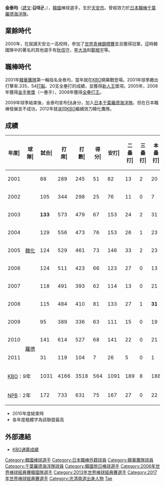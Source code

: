 {{Infobox KBO player|
|name=金泰均|
|image=File:LM-Kim-Taekyun20100525.jpg|
|width=|
|position=一壘手|
|team=|
|number=|
|bats=右|
|throws=右|
|birthdate={{birth_date_and_age|1982|5|29|mf=y}}|
|birthplace={{KOR}}[[忠清南道|忠清南道]][[天安市|天安市]]|
|debutleague=韓國職棒
|debutdate=4月2日
|debutyear=2001年
|debutteam=韓華鷹
|statyear=2020年球季
|stat1label=打擊率
|stat1value=0.320
|stat2label=全壘打
|stat2value=311
|stat3label=打點
|stat3value=1358
|stat4label=盜壘
|stat4value=28
|debut2league=日本職棒
|debut2date=3月20日
|debut2year=2010年
|debut2team=千葉羅德海洋
|stat2year=2011年球季
|stat21label=打擊率
|stat21value=0.265
|stat22label=全壘打
|stat22value=22
|stat23label=打點
|stat23value=106
|stat24label=盜壘
|stat24value=0
|teams=<nowiki></nowiki> 
'''KBO'''
*[[韓華鷹|韓華鷹]] (2001年－2009年.2011年－2020年)
'''NPB'''
*[[千葉羅德海洋|千葉羅德海洋]] (2010年－2011年)
}}
{{MedalTableTop|||金 泰均}}
{{MedalCountry | {{KOR}} }}
{{MedalSport | 男子[[棒球|棒球]]}}
{{MedalCompetition|[[世界棒球經典賽|世界棒球經典賽]]}}
{{MedalBronze| [[2006年世界棒球經典賽|第一屆世界棒球經典賽]] | 團體}}
{{MedalSilver| [[2009年世界棒球經典賽|第二屆世界棒球經典賽]] | 團體}}
{{MedalBottom}}
'''金泰均'''（[[諺文|諺文]]:'''김태균'''，{{bd|1982年|5月29日|CatIdx=K金}}），[[大韓民國|韓國]]棒球選手，生於[[天安市|天安市]]。曾經效力於[[日本職棒|日本職棒]][[千葉羅德海洋|千葉羅德海洋隊]]。

== 業餘時代 ==
2000年，在就讀天安北一高校時，參加了[[世界青棒錦標賽|世界青棒錦標賽]]並且獲得冠軍。這時韓國隊中的著名的其他選手有[[秋信守|秋信守]]，[[李大浩|李大浩]]和[[鄭根宇|鄭根宇]]等。

== 職棒時代 ==
2001年[[韓華鷹|韓華鷹隊]]第一輪指名金泰均，當年就在[[韓國棒球委員會|KBO]]開幕戰登場。2001年球季繳出打擊率.335，54[[打點|打點]]、20支全壘打的成績，並獲得[[新人王|新人王]]獎項。2005年，2008年獲得[[金手套獎|金手套獎]]（一壘手），2008年獲得[[全壘打王|全壘打王]]。

2009年球季結束後，金泰均宣布[[自由球員|FA]]身分，加入[[日本|日本]][[千葉羅德海洋|千葉羅德海洋隊]]。但在日本職棒發展並不成功，2012年就返回[[韓國棒球委員會|KBO]]繼續效力韓化鷹隊。

== 成績 ==
{| class="wikitable" style="text-align:right; font-size:small"
|-bgcolor="#efefef"
!年度|!!球隊|!!試合|!!打<br>席|!!打<br>數|!!得分|!!安打|!!二<br>壘<br>打|!!三<br>壘<br>打|!!本<br>壘<br>打|!!壘<br>打<br>數|!!打點|!!盜壘|!!盜<br>壘<br>刺|!!觸擊|!!犧<br>牲<br>打|!!保送|!!敬遠|!!觸身|!!三振|!!雙殺|!!打<br>擊<br>率|!!上<br>壘<br>率|!!長<br>打<br>率|!!OPS
|-
|style="text-align:center"|2001
|rowspan="9" style="text-align:center; white-space:nowrap;"|[[韓華鷹|韓化]]
|88||289||245||51||82||13||2||20||159||54||2||0||0||0||40||2||4||72||4||.335||.436||.649||1.085
|-
|style="text-align:center"|2002
|105||344||298||25||76||11||0||7||108||34||2||1||1||2||41||2||2||103||13||.255||.347||.362||.709
|-
|style="text-align:center"|2003
|'''133'''||573||479||67||153||24||2||31||274||95||3||2||4||2||79||6||9||'''106'''||13||.319||.424||.572||.996
|-
|style="text-align:center"|2004
|129||556||473||76||153||26||1||23||250||106||2||1||0||7||70||3||6||99||11||.323||.412||.529||.940
|-
|style="text-align:center"|2005
|124||529||461||73||146||33||2||23||'''252'''||100||3||1||0||2||60||5||6||73||'''20'''||.317||.401||.547||.947
|-
|style="text-align:center"|2006
|124||511||423||66||123||27||0||13||189||73||2||0||0||4||82||1||2||89||18||.291||.405||.447||.852
|-
|style="text-align:center"|2007
|118||491||393||62||114||13||0||21||190||85||2||1||0||6||90||4||2||70||13||.290||.420||.483||.903
|-
|style="text-align:center"|2008
|115||484||410||81||133||27||1||'''31'''||'''255'''||92||2||0||0||5||64||4||5||67||8||.324||.417||'''.622'''||'''1.039'''
|-
|style="text-align:center"|2009
|95||389||336||63||111||15||0||19||183||62||0||0||0||2||45||4||6||71||12||.330||.416||.545||.961
|-
|style="text-align:center"|2010
|style="text-align:center" rowspan="2"|[[千葉羅德海洋|羅德]]
|141||614||527||68||141||22||0||21||226||92||0||0||0||9||74||1||4||140||'''24'''||.268||.357||.429||.786
|-
|style="text-align:center;"|2011
|31||119||104||7||26||5||0||1||34||14||0||0||0||1||12||0||2||23||4||.250||.336||.327||.663
|-
!colspan="2"|[[韓國棒球委員會|KBO]]：9年
|1031||4166||3518||564||1091||189||8||188||1860||701||18||6||5||30||571||31||42||750||112||.310||.410||.529||.938
|-
!colspan="2"|[[日本職業棒球|NPB]]：2年
|172||733||631||75||167||27||0||22||260||106||0||0||0||10||86||1||6||163||28||.259||.346||.378||.724
|}
* 2010年度結束時
* 各年度粗體字為該聯盟最高


== 外部連結 ==
{{commons category|Kim Tae-kyun}}
* [http://www.koreabaseball.com/Record/Player/HitterDetail/Basic.aspx?playerId=71752 KBO通算成績] {{Wayback|url=http://www.koreabaseball.com/Record/Player/HitterDetail/Basic.aspx?playerId=71752 |date=20160324194239 }} {{ko}}

{{千葉羅德海洋球團2011球員名單}}
{{千葉羅德海洋球團名單2010}}
{{2006年第一屆世界棒球經典賽韓國成棒代表隊}}
{{2009年世界棒球經典賽韓國隊球員}}
{{2010年亞洲運動會韓國成棒代表隊}}
{{2013年世界棒球經典賽韓國成棒代表隊}}
{{2017年世界棒球經典賽韓國成棒代表隊}}
{{DEFAULTSORT:Kim TaeKyun}}
[[Category:韓國棒球選手|Category:韓國棒球選手]]
[[Category:日本職棒外籍球員|Category:日本職棒外籍球員]]
[[Category:韓華鷹隊球員|Category:韓華鷹隊球員]]
[[Category:千葉羅德海洋隊球員|Category:千葉羅德海洋隊球員]]
[[Category:韓國旅日棒球選手|Category:韓國旅日棒球選手]]
[[Category:2006年世界棒球經典賽韓國隊選手|Category:2006年世界棒球經典賽韓國隊選手]]
[[Category:2013年世界棒球經典賽選手|Category:2013年世界棒球經典賽選手]]
[[Category:2017年世界棒球經典賽選手|Category:2017年世界棒球經典賽選手]]
[[Category:忠清南道出身人物|Category:忠清南道出身人物]]
[[Category:金姓|Tae]]